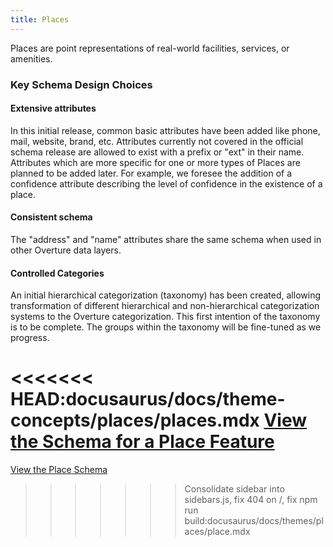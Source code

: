 ```yaml
---
title: Places
---
```


Places are point representations of real-world facilities, services, or amenities.

### Key Schema Design Choices

#### Extensive attributes
In this initial release, common basic attributes have been added like phone, mail, website, brand, etc. Attributes currently not covered in the official schema release are allowed to exist with a prefix or "ext" in their name. Attributes which are more specific for one or more types of Places are planned to be added later. For example, we foresee the addition of a confidence attribute describing the level of confidence in the existence of a place.

#### Consistent schema
The "address" and "name" attributes share the same schema when used in other Overture data layers.

#### Controlled Categories
An initial hierarchical categorization (taxonomy) has been created, allowing transformation of different hierarchical and non-hierarchical categorization systems to the Overture categorization. This first intention of the taxonomy is to be complete. The groups within the taxonomy will be fine-tuned as we progress.

<<<<<<< HEAD:docusaurus/docs/theme-concepts/places/places.mdx
[View the Schema for a Place Feature](../../schema-reference/places/place)
=======
[View the Place Schema](/reference/places/place)
>>>>>>> Consolidate sidebar into sidebars.js, fix 404 on /, fix npm run build:docusaurus/docs/themes/places/place.mdx
